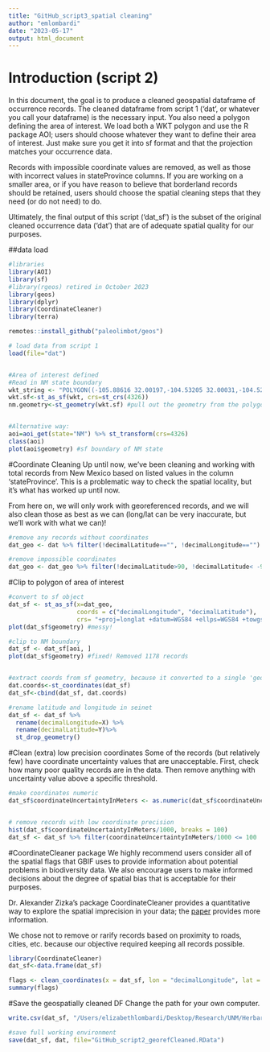 ```yaml
---
title: "GitHub_script3_spatial cleaning"
author: "emlombardi"
date: "2023-05-17"
output: html_document
---
```


# Introduction (script 2)

In this document, the goal is to produce a cleaned geospatial dataframe of occurrence records. The cleaned dataframe from script 1 ('dat', or whatever you call your dataframe) is the necessary input. You also need a polygon defining the area of interest. We load both a WKT polygon and use the R package AOI; users should choose whatever they want to define their area of interest. Just make sure you get it into sf format and that the projection matches your occurrence data. 

Records with impossible coordinate values are removed, as well as those with incorrect values in stateProvince columns. If you are working on a smaller area, or if you have reason to believe that borderland records should be retained, users should choose the spatial cleaning steps that they need (or do not need) to do. 

Ultimately, the final output of this script ('dat_sf') is the subset of the original cleaned occurrence data ('dat') that are of adequate spatial quality for our purposes.


##data load
```r
#libraries
library(AOI)
library(sf)
#library(rgeos) retired in October 2023
library(geos)
library(dplyr)
library(CoordinateCleaner)
library(terra)

remotes::install_github("paleolimbot/geos")

# load data from script 1
load(file="dat")


#Area of interest defined
#Read in NM state boundary
wkt_string <- "POLYGON((-105.88616 32.00197,-104.53205 32.00031,-104.52698 31.99688,-104.50208 31.99634,-104.46988 31.99812,-104.46379 32.00012,-103.06442 32.00052,-103.06464 33.00011,-103.04348 34.02044,-103.04326 35.12506,-103.04082 36.00004,-103.04192 36.50035,-103.00229 36.50089,-103.0022 37.0001,-103.62551 36.99863,-104.33883 36.99354,-104.62456 36.99438,-105.02923 36.99273,-105.1208 36.99543,-105.44725 36.99602,-106.8698 36.99242,-106.87729 37.00014,-109.04522 36.99908,-109.04679 35.38034,-109.04536 34.78539,-109.05004 31.33224,-108.20857 31.3334,-108.20839 31.7836,-106.52824 31.78315,-106.5274 31.79001,-106.53279 31.79244,-106.536 31.79851,-106.54416 31.80347,-106.54714 31.8073,-106.56295 31.81111,-106.56341 31.81274,-106.56647 31.81343,-106.57094 31.81021,-106.57724 31.81041,-106.58906 31.82271,-106.59382 31.8249,-106.60281 31.82502,-106.6053 31.82772,-106.60194 31.8396,-106.60204 31.84441,-106.60584 31.84631,-106.61479 31.84641,-106.62577 31.85617,-106.62817 31.86112,-106.63592 31.86624,-106.63487 31.87448,-106.62919 31.8837,-106.63392 31.88918,-106.64529 31.89486,-106.64548 31.89867,-106.64084 31.9046,-106.63367 31.90979,-106.62595 31.91223,-106.61875 31.9178,-106.61615 31.9173,-106.61185 31.92,-106.62393 31.92533,-106.62865 31.92361,-106.62974 31.92657,-106.62534 31.93003,-106.62216 31.93601,-106.62366 31.94551,-106.61525 31.94897,-106.61432 31.95162,-106.61437 31.95599,-106.61771 31.95601,-106.62282 31.95289,-106.62512 31.95453,-106.6243 31.96106,-106.61937 31.96478,-106.61957 31.97158,-106.62319 31.97292,-106.62652 31.97068,-106.6301 31.97126,-106.63819 31.97682,-106.63954 31.98034,-106.6365 31.98571,-106.63119 31.98981,-106.62357 31.991,-106.61945 31.99474,-106.61849 32.0005,-106.12553 32.00253,-105.88616 32.00197))"
wkt.sf<-st_as_sf(wkt, crs=st_crs(4326))
nm.geometry<-st_geometry(wkt.sf) #pull out the geometry from the polygon object (no attributes)


#Alternative way: 
aoi=aoi_get(state="NM") %>% st_transform(crs=4326)
class(aoi)
plot(aoi$geometry) #sf boundary of NM state

```


#Coordinate Cleaning
Up until now, we've been cleaning and working with total records from New Mexico based on listed values in the column 'stateProvince'. This is a problematic way to check the spatial locality, but it's what has worked up until now. 

From here on, we will only work with georeferenced records, and we will also clean those as best as we can (long/lat can be very inaccurate, but we'll work with what we can)!


```r
#remove any records without coordinates
dat_geo <- dat %>% filter(!decimalLatitude=="", !decimalLongitude=="") #removes records without coordinates

#remove impossible coordinates
dat_geo <- dat_geo %>% filter(!decimalLatitude>90, !decimalLatitude< -90) #removes impossible records.  
```



#Clip to polygon of area of interest

```r

#convert to sf object
dat_sf <- st_as_sf(x=dat_geo, 
                   coords = c("decimalLongitude", "decimalLatitude"),
                   crs= "+proj=longlat +datum=WGS84 +ellps=WGS84 +towgs84=0,0,0")
plot(dat_sf$geometry) #messy!

#clip to NM boundary
dat_sf <- dat_sf[aoi, ]
plot(dat_sf$geometry) #fixed! Removed 1178 records


#extract coords from sf geometry, because it converted to a single 'geometry' column when we made df an sf object
dat.coords<-st_coordinates(dat_sf)
dat_sf<-cbind(dat_sf, dat.coords)

#rename latitude and longitude in seinet
dat_sf <- dat_sf %>%
  rename(decimalLongitude=X) %>%
  rename(decimalLatitude=Y)%>%
  st_drop_geometry()


```

#Clean (extra) low precision coordinates
Some of the records (but relatively few) have coordinate uncertainty values that are unacceptable. First, check how many poor quality records are in the data. Then remove anything with uncertainty value above a specific threshold. 

```r
#make coordinates numeric
dat_sf$coordinateUncertaintyInMeters <- as.numeric(dat_sf$coordinateUncertaintyInMeters)


# remove records with low coordinate precision
hist(dat_sf$coordinateUncertaintyInMeters/1000, breaks = 100)
dat_sf <- dat_sf %>% filter(coordinateUncertaintyInMeters/1000 <= 100 | is.na(coordinateUncertaintyInMeters)) #Removed 132 records with low precision

```


#CoordinateCleaner package
We highly recommend users consider all of the spatial flags that GBIF uses to provide information about potential problems in biodiversity data. We also encourage users to make informed decisions about the degree of spatial bias that is acceptable for their purposes. 

Dr. Alexander Zizka's package CoordinateCleaner provides a quantitative way to explore the spatial imprecision in your data;  the [paper](https://doi.org/10.1111/2041-210X.13152) provides more information.

We chose not to remove or rarify records based on proximity to roads, cities, etc. because our objective required keeping all records possible. 

```r
library(CoordinateCleaner)
dat_sf<-data.frame(dat_sf)

flags <- clean_coordinates(x = dat_sf, lon = "decimalLongitude", lat = "decimalLatitude", species = "Accepted_name", tests = c("capitals", "centroids", "equal", "gbif", "zeros", "seas"), seas_ref = buffland)  # flagged zero records! Our cleaning is working (feb2023)
summary(flags)

```


#Save the geospatially cleaned DF
Change the path for your own computer. 

```r
write.csv(dat_sf, "/Users/elizabethlombardi/Desktop/Research/UNM/Herbarium collections patterns and gaps project/Occurrence Data/georefData_cleaned.csv", row.names=TRUE)

#save full working environment
save(dat_sf, dat, file="GitHub_script2_georefCleaned.RData")

```
